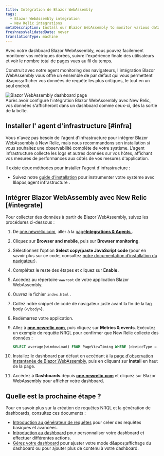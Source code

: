 ```yaml
---
title: Intégration de Blazor WebAssembly
tags:
  - Blazor WebAssembly integration
  - New Relic integrations
metaDescription: Install our Blazor WebAssembly to monitor various datapoints in New Relic.
freshnessValidatedDate: never
translationType: machine
---
```


Avec notre dashboard Blazor WebAssembly, vous pouvez facilement monitorer vos métriques dorées, suivre l&apos;expérience finale des utilisateurs et voir le nombre total de pages vues au fil du temps.

Construit avec notre agent monitoring des navigateurs, l&apos;intégration Blazor WebAssembly vous offre un ensemble de <InlinePopover type="dashboards" />par défaut qui vous permettent d&amp;apos;afficher vos données de requête les plus critiques, le tout en un seul endroit.

<img title="Blazor WebAssembly dashboard" alt="Blazor WebAssembly dashboard page" src="/images/infrastructure_screenshot-full_Blazor-WebAssembly-dashboard.webp" />

<figcaption>
  Après avoir configuré l&apos;intégration Blazor WebAssembly avec New Relic, vos données s&apos;afficheront dans un dashboard comme ceux-ci, dès la sortie de la boîte.
</figcaption>

## Installer l&apos; agent d&apos;infrastructure [#infra]

Vous n&apos;avez pas besoin de l&apos;agent d&apos;infrastructure pour intégrer Blazor WebAssembly à New Relic, mais nous recommandons son installation si vous souhaitez une observabilité complète de votre système. L&apos;agent infrastructure collecte les logs et autres données sur vos hôtes, affichant vos mesures de performances aux côtés de vos mesures d&apos;application.

Il existe deux méthodes pour installer l&apos;agent d&apos;infrastructure :

* Suivez notre [guide d&apos;installation](https://one.newrelic.com/launcher/catalog-pack-details.launcher/?pane=eyJuZXJkbGV0SWQiOiJucjEtY29yZS5saXN0aW5nIn0=&cards%5B0%5D=eyJuZXJkbGV0SWQiOiJucjEtaW5zdGFsbC1uZXdyZWxpYy5ucjEtaW5zdGFsbC1uZXdyZWxpYyJ9) pour instrumenter votre système avec l&amp;apos;agent infrastructure .

## Intégrer Blazor WebAssembly avec New Relic [#integrate]

Pour collecter des données à partir de Blazor WebAssembly, suivez les procédures ci-dessous :

1. De [one.newrelic.com](https://one.newrelic.com), aller à la [page<DNT>**Integrations &amp; Agents**</DNT> ](https://one.newrelic.com/marketplace).

2. Cliquez sur <DNT>**Browser and mobile**</DNT>, puis sur <DNT>**Browser monitoring**</DNT>.

3. Sélectionnez l’option <DNT>**Select copy/paste JavaScript code**</DNT> (pour en savoir plus sur ce code, consultez [notre documentation d’installation du navigateur](/docs/browser/browser-monitoring/installation/install-browser-monitoring-agent)).

4. Complétez le reste des étapes et cliquez sur <DNT>**Enable.**</DNT>

5. Accédez au répertoire `wwwroot` de votre application Blazor WebAssembly.

6. Ouvrez le fichier `index.html` .

7. Collez notre snippet de code de navigateur juste avant la fin de la tag body (`</body>`).

8. Redémarrez votre application.

9. Allez à <DNT>**[one.newrelic.com](https://one.newrelic.com/all-capabilities)**</DNT>, puis cliquez sur <DNT>**Metrics &amp; events**</DNT>. Exécutez un exemple de requête NRQL pour confirmer que New Relic collecte des données :

   ```sql
   SELECT average(windowLoad) FROM PageViewTiming WHERE (deviceType = 'Desktop') FACET `userAgentName` SINCE 604800 seconds AGO TIMESERIES
   ```

10. Installez le dashboard par défaut en accédant à la [page d&apos;observation instantanée de Blazor WebAssembly](https://newrelic.com/instant-observability/blazor-web-assembly), puis en cliquant sur <DNT>**Install**</DNT> en haut de la page.

11. Accédez à <DNT>**Dashboards**</DNT> depuis <DNT>**[one.newrelic.com](https://one.newrelic.com/all-capabilities)**</DNT> et cliquez sur Blazor WebAssembly pour afficher votre dashboard.

## Quelle est la prochaine étape ?

Pour en savoir plus sur la création de requêtes NRQL et la génération de dashboards, consultez ces documents :

* [Introduction au générateur de requêtes](/docs/query-your-data/explore-query-data/query-builder/introduction-query-builder) pour créer des requêtes basiques et avancées.
* [Introduction au dashboard](/docs/query-your-data/explore-query-data/dashboards/introduction-dashboards) pour personnaliser votre dashboard et effectuer différentes actions.
* [Gérez votre dashboard](/docs/query-your-data/explore-query-data/dashboards/manage-your-dashboard) pour ajuster votre mode d&amp;apos;affichage du dashboard ou pour ajouter plus de contenu à votre dashboard.